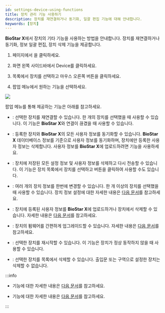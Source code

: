 ```yaml
---
id: settings-device-using-functions
title: 장치 관리 기능 사용하기
description: 장치를 재연결하거나 동기화, 일괄 편집 기능에 대해 안내합니다.
keywords: [장치]
---
```


**BioStar X**에서 장치의 기타 기능을 사용하는 방법을 안내합니다. 장치를 재연결하거나 동기화, 정보 일괄 편집, 장치 삭제 기능을 제공합니다.

1. <Cmd sid='shell.header.launcher' /> 페이지에서 <Cmd sid='shell.header.setting' />을 클릭하세요.

1. 화면 왼쪽 사이드바에서 <Cmd>Device</Cmd>를 클릭하세요.

1. <Cmd sid='menu.device.allDeviceGroups' product='2' /> 목록에서 장치를 선택하고 마우스 오른쪽 버튼을 클릭하세요.

1. 팝업 메뉴에서 원하는 기능을 선택하세요.

<Image src='/img/biostarx-setting-device-functions.png' />

팝업 메뉴를 통해 제공하는 기능은 아래를 참고하세요.

* <Cmd sid='button.reconnect' product='2' />: 선택한 장치를 재연결할 수 있습니다. 한 개의 장치를 선택했을 때 사용할 수 있습니다. 이 기능은 **BioStar X**와 연결이 끊겼을 때 사용할 수 있습니다.

* <Cmd sid='button.syncDevice' product='2' />: 등록한 장치와 **BioStar X**의 모든 사용자 정보를 동기화할 수 있습니다. **BioStar X** 데이터베이스 정보를 기준으로 사용자 정보를 동기화하며, 장치에만 등록한 사용자 정보는 삭제합니다. 사용자 정보를 **BioStar X**에 업로드하려면 <Cmd sid='button.manageUsersInDevice' product='2' /> 기능을 사용하세요.

* <Cmd sid='device.sync_all' product='2' />: 장치에 저장된 모든 설정 정보 및 사용자 정보를 삭제하고 다시 전송할 수 있습니다. 이 기능은 장치 목록에서 장치를 선택하고 <IcMoreW /> 버튼을 클릭하여 사용할 수도 있습니다.

* <Cmd sid='button.batchEdit' product='2' />: 여러 개의 장치 정보를 한번에 변경할 수 있습니다. 한 개 이상의 장치를 선택했을 때 사용할 수 있습니다. 장치 정보 설정에 대한 자세한 내용은 [다음 문서](#)를 참고하세요.

* <Cmd sid='button.manageUsersInDevice' product='2' />: 장치에 등록된 사용자 정보를 **BioStar X**에 업로드하거나 장치에서 삭제할 수 있습니다. 자세한 내용은 [다음 문서](settings-device-manage-device-users)를 참고하세요.

* <Cmd sid='button.firmwareUpgrade' product='2' />: 장치의 펌웨어를 간편하게 업그레이드할 수 있습니다. 자세한 내용은 [다음 문서](settings-device-upgrade-firmware)를 참고하세요.

* <Cmd sid='device.menu.reboot' product='2' />: 선택한 장치를 재시작할 수 있습니다. 이 기능은 장치가 정상 동작하지 않을 때 사용할 수 있습니다.

* <Cmd sid='button.deleteDevice' product='2' />: 선택한 장치를 목록에서 삭제할 수 있습니다. 출입문 또는 구역으로 설정한 장치는 삭제할 수 없습니다.

:::info

* <Cmd sid='device.menu.addWiegandDevice' product='2' /> 기능에 대한 자세한 내용은 [다음 문서](settings-device-adding-wiegand-device)를 참고하세요.

* <Cmd sid='device.menu.searchSlaveDevice' product='2' /> 기능에 대한 자세한 내용은 [다음 문서](settings-adding-slave-device)를 참고하세요.

:::